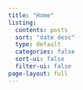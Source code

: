 ```yaml
---
title: "Home"
listing:
  contents: posts
  sort: "date desc"
  type: default
  categories: false
  sort-ui: false
  filter-ui: false
page-layout: full
---
```


 
